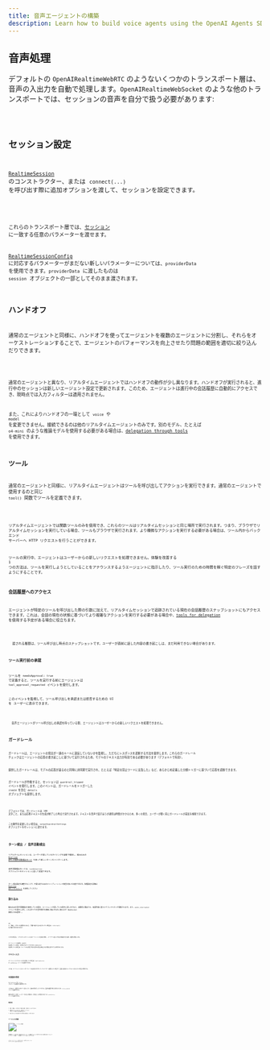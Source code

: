 ```yaml
---
title: 音声エージェントの構築
description: Learn how to build voice agents using the OpenAI Agents SDK, what features are available, how to architecture your application, and more.
---
```



## 音声処理

デフォルトの `OpenAIRealtimeWebRTC` のようないくつかのトランスポート層は、音声の入出力を自動で処理します。`OpenAIRealtimeWebSocket` のような他のトランスポートでは、セッションの音声を自分で扱う必要があります:

<Code lang="typescript" code={handleAudioExample} />

## セッション設定

[`RealtimeSession`](/openai-agents-js/openai/agents-realtime/classes/realtimesession/) のコンストラクター、または `connect(...)` を呼び出す際に追加オプションを渡して、セッションを設定できます。

<Code lang="typescript" code={configureSessionExample} />

これらのトランスポート層では、[セッション](https://platform.openai.com/docs/api-reference/realtime-client-events/session/update) に一致する任意のパラメーターを渡せます。

[RealtimeSessionConfig](/openai-agents-js/openai/agents-realtime/type-aliases/realtimesessionconfig/) に対応するパラメーターがまだない新しいパラメーターについては、`providerData` を使用できます。`providerData` に渡したものは `session` オブジェクトの一部としてそのまま渡されます。

## ハンドオフ

通常のエージェントと同様に、ハンドオフを使ってエージェントを複数のエージェントに分割し、それらをオーケストレーションすることで、エージェントのパフォーマンスを向上させたり問題の範囲を適切に絞り込んだりできます。

<Code lang="typescript" code={multiAgentsExample} />

通常のエージェントと異なり、リアルタイムエージェントではハンドオフの動作が少し異なります。ハンドオフが実行されると、進行中のセッションは新しいエージェント設定で更新されます。このため、エージェントは進行中の会話履歴に自動的にアクセスでき、現時点では入力フィルターは適用されません。

また、これによりハンドオフの一環として `voice` や `model` を変更できません。接続できるのは他のリアルタイムエージェントのみです。別のモデル、たとえば `o4-mini` のような推論モデルを使用する必要がある場合は、[delegation through tools](#delegation-through-tools) を使用できます。

## ツール

通常のエージェントと同様に、リアルタイムエージェントはツールを呼び出してアクションを実行できます。通常のエージェントで使用するのと同じ `tool()` 関数でツールを定義できます。

<Code lang="typescript" code={defineToolExample} />

リアルタイムエージェントでは関数ツールのみを使用でき、これらのツールはリアルタイムセッションと同じ場所で実行されます。つまり、ブラウザでリアルタイムセッションを実行している場合、ツールもブラウザで実行されます。より機微なアクションを実行する必要がある場合は、ツール内からバックエンド サーバーへ HTTP リクエストを行うことができます。

ツールの実行中、エージェントはユーザーからの新しいリクエストを処理できません。体験を改善する 1 つの方法は、ツールを実行しようとしていることをアナウンスするようエージェントに指示したり、ツール実行のための時間を稼ぐ特定のフレーズを話すようにすることです。

### 会話履歴へのアクセス

エージェントが特定のツールを呼び出した際の引数に加えて、リアルタイムセッションで追跡されている現在の会話履歴のスナップショットにもアクセスできます。これは、会話の現在の状態に基づいてより複雑なアクションを実行する必要がある場合や、[tools for delegation](#delegation-through-tools) を使用する予定がある場合に役立ちます。

<Code lang="typescript" code={toolHistoryExample} />

<Aside type="note">
  渡される履歴は、ツール呼び出し時点のスナップショットです。ユーザーが直前に話した内容の書き起こしは、まだ利用できない場合があります。
</Aside>

### ツール実行前の承認

ツールを `needsApproval: true` で定義すると、ツールを実行する前にエージェントは `tool_approval_requested` イベントを発行します。

このイベントを監視して、ツール呼び出しを承認または拒否するための UI を ユーザーに表示できます。

<Code lang="typescript" code={toolApprovalEventExample} />

<Aside type="note">
  音声エージェントがツール呼び出しの承認を待っている間、エージェントはユーザーからの新しいリクエストを処理できません。
</Aside>

## ガードレール

ガードレールは、エージェントの発言が一連のルールに違反していないかを監視し、ただちにレスポンスを遮断する方法を提供します。これらのガードレール チェックはエージェントの応答の書き起こしに基づいて実行されるため、モデルのテキスト出力が有効である必要があります（デフォルトで有効）。

提供したガードレールは、モデルの応答が返るのと同時に非同期で実行され、たとえば「特定の禁止ワードに言及した」など、あらかじめ定義した分類トリガーに基づいて応答を遮断できます。

ガードレールが作動すると、セッションは `guardrail_tripped` イベントを発行します。このイベントは、ガードレールをトリガーした `itemId` を含む `details` オブジェクトも提供します。

<Code lang="typescript" code={guardrailsExample} />

デフォルトでは、ガードレールは 100 文字ごと、または応答テキストの生成が終了した時点で実行されます。テキストを音声で話すほうが通常は時間がかかるため、多くの場合、ユーザーが聞く前にガードレールが違反を検知できます。

この動作を変更したい場合は、`outputGuardrailSettings` オブジェクトをセッションに渡せます。

<Code lang="typescript" code={guardrailSettingsExample} />

## ターン検出 / 音声活動検出

リアルタイムセッションは、ユーザーが話しているタイミングを自動で検知し、組み込みの [Realtime API の音声活動検出モード](https://platform.openai.com/docs/guides/realtime-vad) を使って新しいターンをトリガーします。

音声活動検出モードは、`turnDetection` オブジェクトをセッションに渡して変更できます。

<Code lang="typescript" code={turnDetectionExample} />

ターン検出設定を調整することで、不要な割り込みのキャリブレーションや無音の扱いを改善できます。各種設定の詳細は [Realtime API ドキュメント](https://platform.openai.com/docs/guides/realtime-vad) を参照してください

## 割り込み

組み込みの音声活動検出を使用している場合、エージェントが話している最中に話しかけると、自動的に検出され、発話内容に基づいてコンテキストが更新されます。また、`audio_interrupted` イベントを発行します。これはすべての音声再生を即座に停止するのに使えます（WebSocket 接続にのみ適用）。

<Code lang="typescript" code={audioInterruptedExample} />

UI に「停止」ボタンを提供するなど、手動で割り込みを行いたい場合は、`interrupt()` を手動で呼び出せます:

<Code lang="typescript" code={sessionInterruptExample} />

いずれの場合も、リアルタイムセッションはエージェントの生成を中断し、ユーザーに話した内容の知識を切り詰め、履歴を更新します。

エージェントへの接続に WebRTC を使用している場合、音声出力もクリアされます。WebSocket を使用している場合は、キューにある再生予定の音声の再生を停止する処理を自分で行う必要があります。

## テキスト入力

エージェントにテキスト入力を送信したい場合は、`RealtimeSession` の `sendMessage` メソッドを使用できます。

これは、エージェントとのインターフェースを両方のモダリティでユーザーに提供したい場合や、会話に追加のコンテキストを与えたい場合に便利です。

<Code lang="typescript" code={sendMessageExample} />

## 会話履歴の管理

`RealtimeSession` は、`history` プロパティで会話履歴を自動管理します:

これを使って、履歴をカスタマーに表示したり、追加の処理を行ったりできます。会話中は履歴が絶えず変化するため、`history_updated` イベントを監視できます。

履歴を変更したい場合（メッセージを完全に削除する、書き起こしを更新するなど）は、`updateHistory` メソッドを使用できます。

<Code lang="typescript" code={updateHistoryExample} />

### 制限事項

1. 現在、関数ツール呼び出しを事後に更新・変更することはできません
2. 履歴内のテキスト出力には、書き起こしとテキスト モダリティが有効である必要があります
3. 割り込みにより切り詰められた応答には書き起こしがありません

## ツールによる委譲

![ツールによる委譲](https://cdn.openai.com/API/docs/diagram-speech-to-speech-agent-tools.png)

会話履歴とツール呼び出しを組み合わせることで、より複雑なアクションを実行するために会話を別のバックエンド エージェントへ委譲し、その結果をユーザーに返すことができます。

<Code lang="typescript" code={delegationAgentExample} />

以下のコードは サーバー 上で実行されます。この例では Next.js の server actions を通じて実行されます。

<Code lang="typescript" code={serverAgentExample} />
